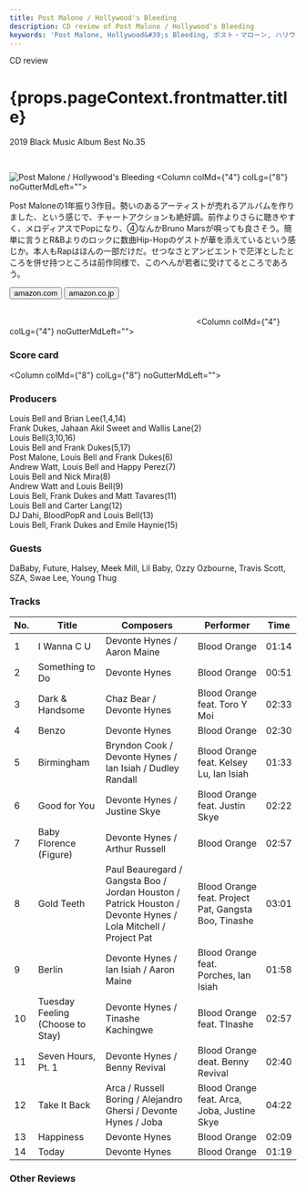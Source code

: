 ```yaml
---
title: Post Malone / Hollywood's Bleeding
description: CD review of Post Malone / Hollywood's Bleeding
keywords: 'Post Malone, Hollywood&#39;s Bleeding, ポスト・マローン, ハリウッズ・ブリーディング'
---
```





<p className="largeP">CD review</p>
<h1 className="h1--no--margin">{props.pageContext.frontmatter.title}</h1>
<p className="largeP"><Link to="/best50/2019/">2019 Black Music Album Best No.35</Link></p>

<br/>
<Row  className="image-card-group">
	<Column colMd={"3"} colLg={"4"} noGutterMdLeft="">
       <ImageCard>

![Post Malone / Hollywood's Bleeding](../../images/cd/postmalone2L.jpg) 
</ImageCard>
	</Column>
	<Column colMd={"4"} colLg={"8"} noGutterMdLeft="">
	  <p>
	    Post Maloneの1年振り3作目。勢いのあるアーティストが売れるアルバムを作りました、という感じで、チャートアクションも絶好調。前作よりさらに聴きやすく、メロディアスでPopになり、④なんかBruno Marsが唄っても良さそう。簡単に言うとR&Bよりのロックに数曲Hip-Hopのゲストが華を添えているという感じか。本人もRapはほんの一部だけだ。せつなさとアンビエントで茫洋としたところを併せ持つところは前作同様で、このへんが若者に受けてるところであろう。
	  </p>
    <div>
	    <Button className="button-right-mergin"  href="https://amzn.to/3h52XMk" kind="primary" size="small" renderIcon={ArrowUpRight24}>
        amazon.com
      </Button>
      <Button className="button-right-mergin"  href="https://amzn.to/3cJJEF4" kind="secondary" size="small" renderIcon={ArrowUpRight24}>
        amazon.co.jp
      </Button>
	  </div>
	  <a style="display:inline-block;overflow:hidden;background:url(https://linkmaker.itunes.apple.com/ja-jp/lockup.svg?releaseDate=2019-09-06&kind=album&bubble=apple_music&style=mono-black) no-repeat;width:180px;height:45px;" href="https://geo.music.apple.com/jp/album/hollywoods-bleeding/1477880265?mt=1&app=music&ls=1&at=11lcug"></a>
	  <a style="display:inline-block;overflow:hidden;background:url(https://linkmaker.itunes.apple.com/ja-jp/badge-lrg.svg?releaseDate=2019-09-06&kind=album&bubble=itunes_music) no-repeat;width:140px;height:45px;" href="https://geo.music.apple.com/jp/album/hollywoods-bleeding/1477880265?app=itunes&at=11lcug"></a>
	</Column>
</Row>
<Row >
  <Column colMd={"4"} colLg={"4"} noGutterMdLeft="">
    <div>
      <h3>Score card</h3>
	  <SliderJS1 value="4" />
      <SliderJS2 value="2" />
	  <SliderJS3 value="1" />
      <SliderJS4 value="8" />
    </div>
  </Column>
  <Column colMd={"8"} colLg={"8"} noGutterMdLeft="">
    <div>
      <h3>Producers</h3>
      <p>
        Louis Bell and Brian Lee(1,4,14)
        <br/>Frank Dukes, Jahaan Akil Sweet and Wallis Lane(2)
        <br/>Louis Bell(3,10,16)
        <br/>Louis Bell and Frank Dukes(5,17)
        <br/>Post Malone, Louis Bell and Frank Dukes(6)
        <br/>Andrew Watt, Louis Bell and Happy Perez(7)
        <br/>Louis Bell and Nick Mira(8)
        <br/>Andrew Watt and Louis Bell(9)
        <br/>Louis Bell, Frank Dukes and Matt Tavares(11)
        <br/>Louis Bell and Carter Lang(12)
        <br/>DJ Dahi, BloodPopR and Louis Bell(13)
        <br/>Louis Bell, Frank Dukes and Emile Haynie(15)
      </p>
      <h3>Guests</h3>
      <p>
        DaBaby, Future, Halsey, Meek Mill, Lil Baby, Ozzy Ozbourne, Travis Scott, SZA, Swae Lee, Young Thug
     </p>
    </div>
  </Column>
</Row>

<h3>Tracks</h3>

| No. |	 Title                           | Composers                                                                                                      |	 Performer                                           | Time	 |
| --- |	-------------------------------- | -------------------------------------------------------------------------------------------------------------- | ---------------------------------------------------- | ----- |
| 1	  |	I Wanna C U                      | Devonte Hynes / Aaron Maine                                                                                    |	Blood Orange                                         | 01:14 |
| 2	  |	Something to Do                  | Devonte Hynes                                                                                                  |	Blood Orange                                         | 00:51 |
| 3	  |	Dark & Handsome                  | Chaz Bear / Devonte Hynes                                                                                      |	Blood Orange feat. Toro Y Moi                        | 02:33 |
| 4	  |	Benzo                            | Devonte Hynes                                                                                                  |	Blood Orange                                         | 02:30 |
| 5	  |	Birmingham                       | Bryndon Cook / Devonte Hynes / Ian Isiah / Dudley Randall                                                      |	Blood Orange feat. Kelsey Lu, Ian Isiah              | 01:33 |
| 6	  |	Good for You                     | Devonte Hynes / Justine Skye                                                                                   |	Blood Orange feat. Justin Skye                       | 02:22 |
| 7	  |	Baby Florence (Figure)           | Devonte Hynes / Arthur Russell                                                                                 |	Blood Orange                                         | 02:57 |
| 8	  |	Gold Teeth                       | Paul Beauregard / Gangsta Boo / Jordan Houston / Patrick Houston / Devonte Hynes / Lola Mitchell / Project Pat |	Blood Orange feat. Project Pat, Gangsta Boo, Tinashe | 03:01 |
| 9	  |	Berlin                           | Devonte Hynes / Ian Isiah / Aaron Maine                                                                        |	Blood Orange feat. Porches, Ian Isiah                | 01:58 |
| 10  |	Tuesday Feeling (Choose to Stay) | Devonte Hynes / Tinashe Kachingwe                                                                              |	Blood Orange feat. TInashe                           | 02:57 |
| 11  |	Seven Hours, Pt. 1               | Devonte Hynes / Benny Revival                                                                                  |	Blood Orange deat. Benny Revival                     | 02:40 |
| 12  |	Take It Back                     | Arca / Russell Boring / Alejandro Ghersi / Devonte Hynes / Joba                                                |	Blood Orange feat. Arca, Joba, Justine Skye          | 04:22 |
| 13  |	Happiness                        | Devonte Hynes                                                                                                  |	Blood Orange                                         | 02:09 |
| 14  |	Today                            | Devonte Hynes                                                                                                  |	Blood Orange                                         | 01:19 |

<h3>Other Reviews</h3>

<Row>
<Column colMd={3} colLg={3} noGutterMdLeft>
<Review1 />
</Column>
</Row>
